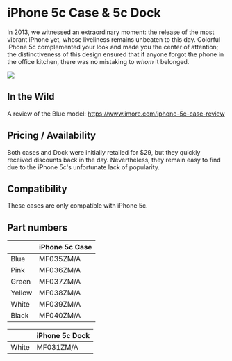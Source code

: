 
# iPhone 5c Case & 5c Dock

In 2013, we witnessed an extraordinary moment: the release of the most vibrant iPhone yet, whose liveliness remains unbeaten to this day. Colorful iPhone 5c complemented your look and made you the center of attention; the distinctiveness of this design ensured that if anyone forgot the phone in the office kitchen, there was no mistaking to _whom_ it belonged.

<Image
  src="https://applecase.wiki/assets/2013_5c.webp"
  width={700}
  height={700}
  layout="responsive"
/>

## In the Wild

A review of the Blue model: https://www.imore.com/iphone-5c-case-review

## Pricing / Availability

Both cases and Dock were initially retailed for $29, but they quickly received discounts back in the day. Nevertheless, they remain easy to find due to the iPhone 5c's unfortunate lack of popularity.

## Compatibility

These cases are only compatible with iPhone 5c.

## Part numbers

|        | iPhone 5c Case |
| ------ | -------------- |
| Blue   | MF035ZM/A      |
| Pink   | MF036ZM/A      |
| Green  | MF037ZM/A      |
| Yellow | MF038ZM/A      |
| White  | MF039ZM/A      |
| Black  | MF040ZM/A      |

|       | iPhone 5c Dock |
| ----- | -------------- |
| White | MF031ZM/A      |
